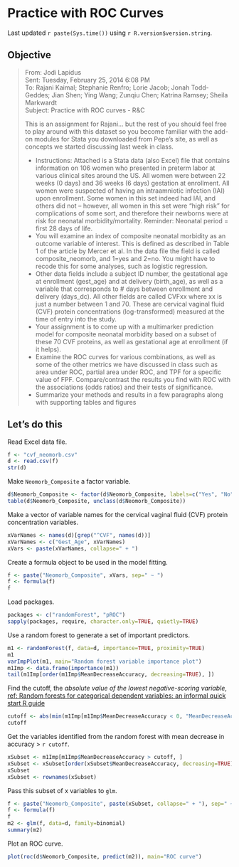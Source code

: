 Practice with ROC Curves
========================
Last updated `r paste(Sys.time())` using `r R.version$version.string`.

Objective
---------

> From: Jodi Lapidus  
> Sent: Tuesday, February 25, 2014 6:08 PM  
> To: Rajani Kaimal; Stephanie Renfro; Lorie Jacob; Jonah Todd-Geddes; Jian Shen; Ying Wang; Zunqiu Chen; Katrina Ramsey; Sheila Markwardt  
> Subject: Practice with ROC curves - R&C  
> 
> This is an assignment for Rajani... but the rest of you should feel free to
> play around with this dataset so you become familiar with the add-on modules
> for Stata you downloaded from Pepe's site, as well as concepts we started
> discussing last week in class.
> 
> * Instructions:  Attached  is a Stata data (also Excel) file that contains information on 106 women who presented in preterm labor at various clinical sites around the US.  All women were between 22 weeks (0 days) and 36 weeks (6 days) gestation at enrollment.  All  women were suspected of having an intraamniotic infection (IAI) upon enrollment. Some women in this set indeed had IAI, and others did not -- however, all women in this set were "high risk" for complications of some sort, and therefore their newborns were at risk for neonatal morbidity/mortality.   Reminder: Neonatal period = first 28 days of life. 
> * You will examine an index of composite neonatal morbidity as an outcome variable of interest.  This is defined as described in Table 1 of the article by Mercer et al.  In the data file the field is called composite_neomorb, and 1=yes and 2=no.  You might have to recode this for some analyses, such as logistic regression. 
> * Other data fields include a subject ID number, the gestational age at enrollment (gest_age) and at delivery (birth_age), as well as a variable that corresponds to # days between enrollment and delivery (days_dc).  All other fields are called CVFxx  where xx is just a number between 1 and 70.  These are cervical vaginal fluid (CVF) protein concentrations (log-transformed) measured at the time of entry into the study. 
> * Your assignment is to come up with a multimarker prediction model for composite neonatal morbidity based on a subset of these 70 CVF proteins, as well as gestational age at enrollment (if it helps).   
> * Examine the ROC curves for various combinations, as well as some of the other metrics we have discussed in class such as area under ROC, partial area under ROC, and TPF for a specific value of FPF.   Compare/contrast the results you find with ROC with the associations (odds ratios) and their tests of significance. 
> * Summarize your methods and results in a few paragraphs along with supporting tables and figures


Let's do this
-------------

Read Excel data file.

```r
f <- "cvf_neomorb.csv"
d <- read.csv(f)
str(d)
```

Make `Neomorb_Composite` a factor variable.

```r
d$Neomorb_Composite <- factor(d$Neomorb_Composite, labels=c("Yes", "No"))
table(d$Neomorb_Composite, unclass(d$Neomorb_Composite))
```

Make a vector of variable names for the cervical vaginal fluid (CVF) protein concentration variables.

```r
xVarNames <- names(d)[grep("^CVF", names(d))]
xVarNames <- c("Gest_Age", xVarNames)
xVars <- paste(xVarNames, collapse=" + ")
```

Create a formula object to be used in the model fitting.

```r
f <- paste("Neomorb_Composite", xVars, sep=" ~ ")
f <- formula(f)
f
```

Load packages.

```r
packages <- c("randomForest", "pROC")
sapply(packages, require, character.only=TRUE, quietly=TRUE)
```

Use a random forest to generate a set of important predictors.

```r
m1 <- randomForest(f, data=d, importance=TRUE, proximity=TRUE)
m1
varImpPlot(m1, main="Random forest variable importance plot")
m1Imp <- data.frame(importance(m1))
tail(m1Imp[order(m1Imp$MeanDecreaseAccuracy, decreasing=TRUE), ])
```

Find the cutoff, the *absolute value of the lowest negative-scoring variable*, [ref: Random forests for categorical dependent variables: an informal quick start R guide](http://www.stanford.edu/~stephsus/R-randomforest-guide.pdf)

```r
cutoff <- abs(min(m1Imp[m1Imp$MeanDecreaseAccuracy < 0, "MeanDecreaseAccuracy"]))
cutoff
```

Get the variables identified from the random forest with mean decrease in accuracy > `r cutoff`.

```r
xSubset <- m1Imp[m1Imp$MeanDecreaseAccuracy > cutoff, ]
xSubset <- xSubset[order(xSubset$MeanDecreaseAccuracy, decreasing=TRUE), ]
xSubset
xSubset <- rownames(xSubset)
```

Pass this subset of x variables to `glm`.

```r
f <- paste("Neomorb_Composite", paste(xSubset, collapse=" + "), sep=" ~ ")
f <- formula(f)
f
m2 <- glm(f, data=d, family=binomial)
summary(m2)
```

Plot an ROC curve.

```r
plot(roc(d$Neomorb_Composite, predict(m2)), main="ROC curve")
```
